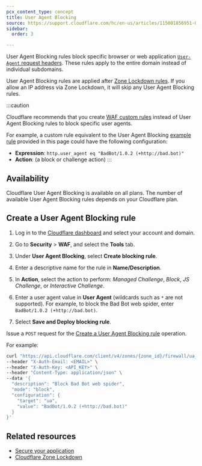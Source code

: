 ```yaml
---
pcx_content_type: concept
title: User Agent Blocking
source: https://support.cloudflare.com/hc/en-us/articles/115001856951-Understanding-Cloudflare-User-Agent-Blocking
sidebar:
  order: 3

---
```



User Agent Blocking rules block specific browser or web application [`User-Agent` request headers](https://developer.mozilla.org/en-US/docs/Web/HTTP/Headers/User-Agent). These rules apply to the entire domain instead of individual subdomains.

User Agent Blocking rules are applied after [Zone Lockdown rules](/waf/tools/zone-lockdown/). If you allow an IP address via Zone Lockdown, it will skip any User Agent Blocking rules.

:::caution

Cloudflare recommends that you create [WAF custom rules](/waf/custom-rules/) instead of User Agent Blocking rules to block specific user agents.

For example, a custom rule equivalent to the User Agent Blocking [example rule](#create-a-user-agent-blocking-rule) provided in this page could have the following configuration:

* **Expression**: `http.user_agent eq "BadBot/1.0.2 (+http://bad.bot)"`
* **Action**: (a block or challenge action) 
  :::

## Availability

Cloudflare User Agent Blocking is available on all plans. The number of available User Agent Blocking rules depends on your Cloudflare plan.

<FeatureTable id="security.x_user_agent_rules" />

## Create a User Agent Blocking rule

<Tabs> <TabItem label="Dashboard">

1. Log in to the [Cloudflare dashboard](https://dash.cloudflare.com/) and select your account and domain.

2. Go to **Security** > **WAF**, and select the **Tools** tab.

3. Under **User Agent Blocking**, select **Create blocking rule**. 

4. Enter a descriptive name for the rule in **Name/Description**.

5. In **Action**, select the action to perform: *Managed Challenge*, *Block*, *JS Challenge*, or *Interactive Challenge*.

6. Enter a user agent value in **User Agent** (wildcards such as `*` are not supported). For example, to block the Bad Bot web spider, enter `BadBot/1.0.2 (+http://bad.bot)`.

7. Select **Save and Deploy blocking rule**.

</TabItem> <TabItem label="API">

Issue a `POST` request for the [Create a User Agent Blocking rule](/api/operations/user-agent-blocking-rules-create-a-user-agent-blocking-rule) operation.

For example:

```bash
curl "https://api.cloudflare.com/client/v4/zones/{zone_id}/firewall/ua_rules" \
--header "X-Auth-Email: <EMAIL>" \
--header "X-Auth-Key: <API_KEY>" \
--header "Content-Type: application/json" \
--data '{
  "description": "Block Bad Bot web spider",
  "mode": "block",
  "configuration": {
    "target": "ua",
    "value": "BadBot/1.0.2 (+http://bad.bot)"
  }
}'
```

</TabItem> </Tabs>

## Related resources

* [Secure your application](/learning-paths/application-security/)
* [Cloudflare Zone Lockdown](/waf/tools/zone-lockdown/)

